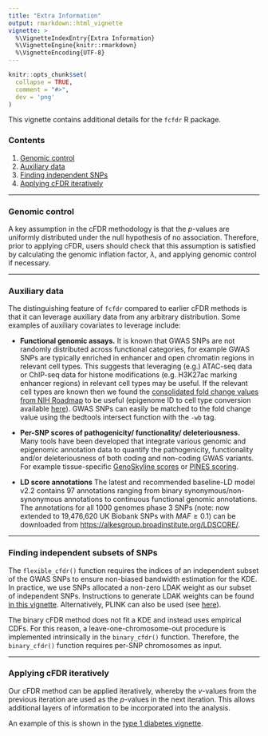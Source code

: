 ```yaml
---
title: "Extra Information"
output: rmarkdown::html_vignette
vignette: >
  %\VignetteIndexEntry{Extra Information}
  %\VignetteEngine{knitr::rmarkdown}
  %\VignetteEncoding{UTF-8}
---
```


```r
knitr::opts_chunk$set(
  collapse = TRUE,
  comment = "#>",
  dev = 'png'
)
```

This vignette contains additional details for the `fcfdr` R package.

### Contents

1. [Genomic control](#GC)
2. [Auxiliary data](#AD)
3. [Finding independent SNPs](#ind)
4. [Applying cFDR iteratively](#iter)

---

### Genomic control {#GC}

A key assumption in the cFDR methodology is that the $p$-values are uniformly distributed under the null hypothesis of no association. Therefore, prior to applying cFDR, users should check that this assumption is satisfied by calculating the genomic inflation factor, $\lambda$, and applying genomic control if necessary. 

---

### Auxiliary data {#AD}

The distinguishing feature of `fcfdr` compared to earlier cFDR methods is that it can leverage auxiliary data from any arbitrary distribution. Some examples of auxiliary covariates to leverage include:

* **Functional genomic assays.** It is known that GWAS SNPs are not randomly distributed across functional categories, for example GWAS SNPs are typically enriched in enhancer and open chromatin regions in relevant cell types. This suggests that leveraging (e.g.) ATAC-seq data or ChIP-seq data for histone modifications (e.g. H3K27ac marking enhancer regions) in relevant cell types may be useful. If the relevant cell types are known then we found the [consolidated fold change values from NIH Roadmap](https://egg2.wustl.edu/roadmap/data/byFileType/signal/consolidated/macs2signal/foldChange/) to be useful (epigenome ID to cell type conversion available [here](https://docs.google.com/spreadsheets/d/1yikGx4MsO9Ei36b64yOy9Vb6oPC5IBGlFbYEt-N6gOM/edit#gid=15)). GWAS SNPs can easily be matched to the fold change value using the bedtools intersect function with the `-wb` tag.

* **Per-SNP scores of pathogenicity/ functionality/ deleteriousness.** Many tools have been developed that integrate various genomic and epigenomic annotation data to quantify the pathogenicity, functionality and/or deleteriousness of both coding and non-coding GWAS variants. For example tissue-specific [GenoSkyline scores](https://pubmed.ncbi.nlm.nih.gov/28742084/]) or [PINES scoring](https://genomebiology.biomedcentral.com/articles/10.1186/s13059-018-1546-6).

* **LD score annotations** The latest and recommended baseline-LD model v2.2 contains 97 annotations ranging from binary synonymous/non-synonymous annotations to continuous functional genomic annotations. The annotations for all 1000 genomes phase 3 SNPs (note: now extended to 19,476,620 UK Biobank SNPs with $MAF\geq 0.1%$) can be downloaded from [https://alkesgroup.broadinstitute.org/LDSCORE/](https://alkesgroup.broadinstitute.org/LDSCORE/).

---

### Finding independent subsets of SNPs {#ind}

The `flexible_cfdr()` function requires the indices of an independent subset of the GWAS SNPs to ensure non-biased bandwidth estimation for the KDE. In practice, we use SNPs allocated a non-zero LDAK weight as our subset of independent SNPs. Instructions to generate LDAK weights can be found [in this vignette](https://annahutch.github.io/fcfdr/articles/ldak-vignette.html). Alternatively, PLINK can also be used (see [here](https://www.cog-genomics.org/plink/1.9/ld)).

The binary cFDR method does not fit a KDE and instead uses empirical CDFs. For this reason, a leave-one-chromosome-out procedure is implemented intrinsically in the `binary_cfdr()` function. Therefore, the `binary_cfdr()` function requires per-SNP chromosomes as input.

---

### Applying cFDR iteratively {#iter}

Our cFDR method can be applied iteratively, whereby the $v$-values from the previous iteration are used as the $p$-values in the next iteration. This allows additional layers of information to be incorporated into the analysis.

An example of this is shown in the [type 1 diabetes vignette](https://annahutch.github.io/fcfdr/articles/t1d_app.html).